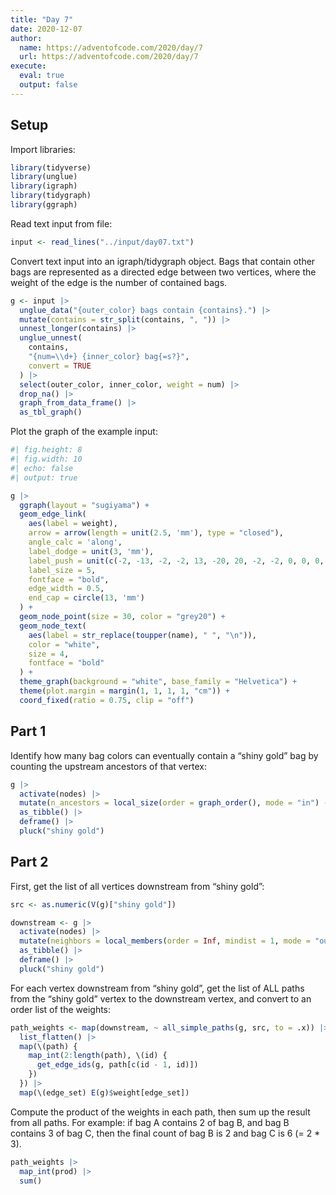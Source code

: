 ```yaml
---
title: "Day 7"
date: 2020-12-07
author:
  name: https://adventofcode.com/2020/day/7
  url: https://adventofcode.com/2020/day/7
execute:
  eval: true
  output: false
---
```


## Setup

Import libraries:

```r

library(tidyverse)
library(unglue)
library(igraph)
library(tidygraph)
library(ggraph)

```

Read text input from file:

```r

input <- read_lines("../input/day07.txt")

```

Convert text input into an igraph/tidygraph object. Bags that contain other bags are represented as a directed edge between two vertices, where the weight of the edge is the number of contained bags.

```r

g <- input |> 
  unglue_data("{outer_color} bags contain {contains}.") |> 
  mutate(contains = str_split(contains, ", ")) |> 
  unnest_longer(contains) |> 
  unglue_unnest(
    contains, 
    "{num=\\d+} {inner_color} bag{=s?}", 
    convert = TRUE
  ) |> 
  select(outer_color, inner_color, weight = num) |> 
  drop_na() |> 
  graph_from_data_frame() |> 
  as_tbl_graph()

```

Plot the graph of the example input:

```r
#| fig.height: 8
#| fig.width: 10
#| echo: false
#| output: true

g |> 
  ggraph(layout = "sugiyama") +
  geom_edge_link(
    aes(label = weight),
    arrow = arrow(length = unit(2.5, 'mm'), type = "closed"),
    angle_calc = 'along',
    label_dodge = unit(3, 'mm'),
    label_push = unit(c(-2, -13, -2, -2, 13, -20, 20, -2, -2, 0, 0, 0, 0), 'mm'),
    label_size = 5,
    fontface = "bold",
    edge_width = 0.5,
    end_cap = circle(13, 'mm')
  ) +
  geom_node_point(size = 30, color = "grey20") +
  geom_node_text(
    aes(label = str_replace(toupper(name), " ", "\n")),
    color = "white",
    size = 4,
    fontface = "bold"
  ) +
  theme_graph(background = "white", base_family = "Helvetica") +
  theme(plot.margin = margin(1, 1, 1, 1, "cm")) +
  coord_fixed(ratio = 0.75, clip = "off")

```

## Part 1

Identify how many bag colors can eventually contain a "shiny gold" bag by counting the upstream ancestors of that vertex:

```r

g |> 
  activate(nodes) |> 
  mutate(n_ancestors = local_size(order = graph_order(), mode = "in") - 1) |> 
  as_tibble() |>
  deframe() |> 
  pluck("shiny gold")

```

## Part 2

First, get the list of all vertices downstream from "shiny gold":

```r

src <- as.numeric(V(g)["shiny gold"])

downstream <- g |> 
  activate(nodes) |>
  mutate(neighbors = local_members(order = Inf, mindist = 1, mode = "out")) |>
  as_tibble() |> 
  deframe() |> 
  pluck("shiny gold")

```

For each vertex downstream from "shiny gold", get the list of ALL paths from the "shiny gold" vertex to the downstream vertex, and convert to an order list of the weights:

```r

path_weights <- map(downstream, ~ all_simple_paths(g, src, to = .x)) |> 
  list_flatten() |> 
  map(\(path) {
    map_int(2:length(path), \(id) {
      get_edge_ids(g, path[c(id - 1, id)])
    })
  }) |> 
  map(\(edge_set) E(g)$weight[edge_set]) 

```

Compute the product of the weights in each path, then sum up the result from all paths. For example: if bag A contains 2 of bag B, and bag B contains 3 of bag C, then the final count of bag B is 2 and bag C is 6 (= 2 * 3).

```r

path_weights |> 
  map_int(prod) |> 
  sum()

```

